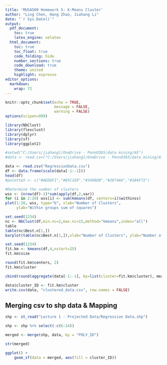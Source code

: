 ```yaml
---
title: 'MUSA500 Homework 5: K-Means Cluster'
author: "Ling Chen, Hang Zhao, Jiahang Li"
date: "`r Sys.Date()`"
output:
  pdf_document:
    toc: true
    latex_engine: xelatex
  html_document:
    toc: true
    toc_float: true
    code_folding: hide
    number_sections: true
    code_download: true
    theme: united
    highlight: espresso
editor_options:
  markdown:
    wrap: 72
---
```

  
```r
knitr::opts_chunk$set(echo = TRUE,
                      message = FALSE,
                      warning = FALSE)
options(scipen=999)
```

```r
library(NbClust)
library(flexclust)
library(dplyr)
library(sf)
library(ggplot2)

#setwd("C:/Users/jiahangl/OneDrive - PennO365/data mining/A5")
#data <- read.csv("C:/Users/jiahangl/OneDrive - PennO365/data mining/A1/RegressionData.csv")

data <- read.csv("RegressionData.csv")
df <- data.frame(scale(data[-1:-1]))
head(df)
#palette5 <- c("#AED6F1","#85C1E9","#3498DB","#2874A6","#1B4F72")

```

```r
#Determine the number of clusters
wss <- (nrow(df)-1)*sum(apply(df,2,var))
for (i in 2:20) wss[i] <- sum(kmeans(df, centers=i)$withinss)
plot(1:20, wss, type="b", xlab="Number of Clusters",
     ylab="Within groups sum of squares")
```

```r
set.seed(1234)
nc <- NbClust(df,min.nc=2,max.nc=15,method="kmeans",index="all")
table
table(nc$Best.n[1,])
barplot(table(nc$Best.n[1,]),xlab="Number of Clusters", ylab="Number of Criteria",main="Numebr of Clusters Chosen by 26 Criteria")
```

```r
set.seed(1234)
fit.km <- kmeans(df,4,nstart=25)
fit.km$size
```

```r
round(fit.km$centers, 2)
fit.km$cluster
```

```r
cbind(round(aggregate(data[-1:-1], by=list(cluster=fit.km$cluster), mean),1),fit.km$size)
```

```r
data$cluster_ID <- fit.km$cluster
write.csv(data, "clustered_data.csv", row.names = FALSE)
```

## Merging csv to shp data & Mapping

```r
shp <- st_read("Lecture 1 - Projected Data/Regression Data.shp")
```

```r
shp <- shp %>% select(-c(6:14))
```


```r
merged <- merge(shp, data, by = "POLY_ID")
```

```r
str(merged)
```

```r
ggplot() +
    geom_sf(data = merged, aes(fill = cluster_ID))
```


